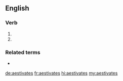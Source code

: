 ==English==

===Verb===
{{head|en|verb form}}

# {{en-third-person singular of|aestivate}}
# {{alternative spelling of|estivates|lang=en}}

===Related terms===
* {{l|en|estivate}}

[[de:aestivates]]
[[fr:aestivates]]
[[hi:aestivates]]
[[my:aestivates]]